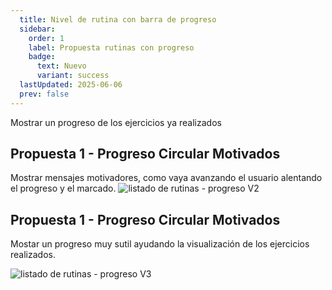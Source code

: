 ```yaml
---
  title: Nivel de rutina con barra de progreso
  sidebar:
    order: 1
    label: Propuesta rutinas con progreso
    badge:
      text: Nuevo
      variant: success
  lastUpdated: 2025-06-06
  prev: false
---
```


Mostrar un progreso de los ejercicios ya realizados

## Propuesta 1 - Progreso Circular Motivados

Mostrar mensajes motivadores, como vaya avanzando el usuario alentando el progreso y el marcado.
![listado de rutinas - progreso V2](./assets/routines_progress_V2.png)


## Propuesta 1 - Progreso Circular Motivados

Mostar un progreso muy sutil ayudando la visualización de los ejercicios realizados.

![listado de rutinas - progreso V3](./assets/routines_progress_V3.png)


